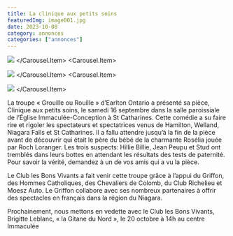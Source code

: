 ```yaml
---
title: La clinique aux petits soins
featuredImg: image001.jpg
date: 2023-10-08
category: annonces
categories: ["annonces"]
---
```



<Carousel className="mb-4">
<Carousel.Item>

![](./rosalia.jpg)
</Carousel.Item>
<Carousel.Item>

![](./rosalia-2.jpg)
</Carousel.Item>
<Carousel.Item>

![](./rosalia-3.jpg)
</Carousel.Item>
</Carousel>

La troupe « Grouille ou Rouille » d’Earlton Ontario a présenté sa pièce, Clinique aux petits soins, le samedi 16 septembre dans la salle paroissiale de l’Église Immaculée-Conception à St Catharines. Cette comédie a su faire rire et rigoler les spectateurs et spectatrices venus de Hamilton, Welland, Niagara Falls et St Catharines. Il a fallu attendre jusqu’à la fin de la pièce avant de découvrir qui était le père du bébé de la charmante Rosélia jouée par Roch Loranger. Les trois suspects: Hillie Billie, Jean Peupu et Stud ont tremblés dans leurs bottes en attendant les résultats des tests de paternité. Pour savoir la vérité, demandez à un de vos amis qui a vu la pièce.

Le Club les Bons Vivants a fait venir cette troupe grâce à l’appui du Griffon, des Hommes Catholiques, des Chevaliers de Colomb, du Club Richelieu et Moesz Auto. Le Griffon collabore avec ses nombreux partenaires à offrir des spectacles en français dans la région du Niagara.

Prochainement, nous mettons en vedette avec le Club les Bons Vivants, Brigitte Leblanc, « la Gitane du Nord », le 20 octobre à 14h au centre Immaculée
